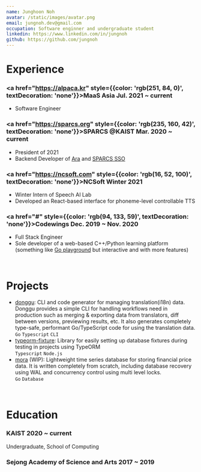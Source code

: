 ```yaml
---
name: Junghoon Noh
avatar: /static/images/avatar.png
email: jungnoh.dev@gmail.com
occupation: Software enginner and undergraduate student
linkedin: https://www.linkedin.com/in/jungnoh
github: https://github.com/jungnoh
---
```


# Experience

### <a href="https://alpaca.kr" style={{color: 'rgb(251, 84, 0)', textDecoration: 'none'}}>MaaS Asia</a> <span className="text-sm font-normal">Jul. 2021 ~ current</span>

- Software Engineer

### <a href="https://sparcs.org" style={{color: 'rgb(235, 160, 42)', textDecoration: 'none'}}>SPARCS</a> @KAIST <span className="text-sm font-normal">Mar. 2020 ~ current</span>

- President of 2021
- Backend Developer of [Ara](https://newara.sparcs.org) and [SPARCS SSO](https://sso.sparcs.org)

### <a href="https://ncsoft.com" style={{color: 'rgb(16, 52, 100)', textDecoration: 'none'}}>NCSoft</a> <span className="text-sm font-normal">Winter 2021</span>

- Winter Intern of Speech AI Lab
- Developed an React-based interface for phoneme-level controllable TTS

### <a href="#" style={{color: 'rgb(94, 133, 59)', textDecoration: 'none'}}>Codewings</a> <span className="text-sm font-normal">Dec. 2019 ~ Nov. 2020</span>

- Full Stack Engineer
- Sole developer of a web-based C++/Python learning platform (something like [Go playground](https://go.dev/play/) but interactive and with more features)

<br />

# Projects

- [donggu](https://github.com/maasasia/donggu): CLI and code generator for managing translation(i18n) data.
  Donggu provides a simple CLI for handling workflows need in production such as merging & exporting data from translators, diff between versions, previewing results, etc.
  It also generates completely type-safe, performant Go/TypeScript code for using the translation data.
  <br />
  `Go` `Typescript` `CLI`
- [typeorm-fixture](https://github.com/jungnoh/typeorm-fixture): Library for easily setting up database fixtures during testing in projects using TypeORM
  <br />
  `Typescript` `Node.js`
- [mora](https://github.com/jungnoh/mora) (WIP): Lightweight time series database for storing financial price data.
  It is written completely from scratch, including database recovery using WAL and concurrency control using multi level locks.
  <br />
  `Go` `Database`

<br />

# Education

### KAIST <span className="text-sm font-normal">2020 ~ current</span>

Undergraduate, School of Computing

### Sejong Academy of Science and Arts <span className="text-sm font-normal">2017 ~ 2019</span>
